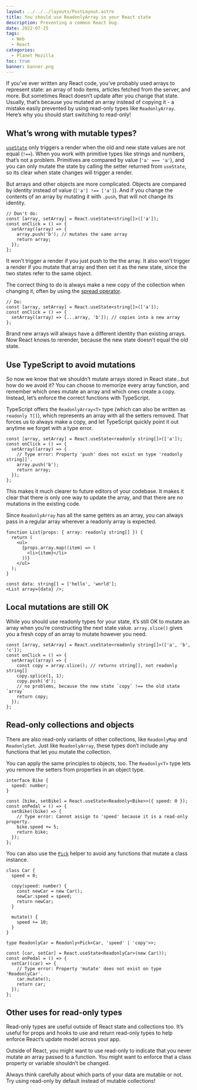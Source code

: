 ```yaml
---
layout: ../../../layouts/PostLayout.astro
title: You should use ReadonlyArray in your React state
description: Preventing a common React bug.
date: 2022-07-25
tags:
  - Web
  - React
categories:
  - Planet Mozilla
toc: true
banner: banner.png
---
```



If you’ve ever written any React code, you’ve probably used arrays to represent state: an array of todo items, articles fetched from the server, and more. But sometimes React doesn’t update after you change that state. Usually, that’s because you mutated an array instead of copying it - a mistake easily prevented by using read-only types like `ReadonlyArray`. Here’s why you should start switching to read-only!

## What’s wrong with mutable types?

[`useState`](https://reactjs.org/docs/hooks-state.html) only triggers a render when the old and new state values are not equal (`!==`). When you work with primitive types like strings and numbers, that’s not a problem. Primitives are compared by value (`'a' === 'a'`), and you can only mutate the state by calling the setter returned from `useState`, so its clear when state changes will trigger a render.

But arrays and other objects are more complicated. Objects are compared by identity instead of value (`['a'] !== ['a']`). And if you change the contents of an array by mutating it with `.push`, that will not change its identity.

```tsx
// Don't do:
const [array, setArray] = React.useState<string[]>(['a']);
const onClick = () => {
  setArray((array) => {
    array.push('b'); // mutates the same array
    return array;
  });
};
```

It won’t trigger a render if you just push to the the array. It also won’t trigger a render if you mutate that array and then set it as the new state, since the two states refer to the same object.

The correct thing to do is always make a new copy of the collection when changing it, often by using the [spread operator](https://developer.mozilla.org/en-US/docs/Web/JavaScript/Reference/Operators/Spread_syntax).

```tsx
// Do:
const [array, setArray] = React.useState<string[]>(['a']);
const onClick = () => {
  setArray((array) => [...array, 'b']); // copies into a new array
};
```

Brand new arrays will always have a different identity than existing arrays. Now React knows to rerender, because the new state doesn’t equal the old state.

## Use TypeScript to avoid mutations

So now we know that we shouldn’t mutate arrays stored in React state…but how do we avoid it? You can choose to memorize every array function, and remember which ones mutate an array and which ones create a copy. Instead, let’s enforce the correct functions with TypeScript.

TypeScript offers the `ReadonlyArray<T>` type (which can also be written as `readonly T[]`), which represents an array with all the setters removed. That forces us to always make a copy, and let TypeScript quickly point it out anytime we forget with a type error.

```tsx
const [array, setArray] = React.useState<readonly string[]>(['a']);
const onClick = () => {
  setArray((array) => {
    // Type error: Property 'push' does not exist on type 'readonly string[]'.
    array.push('b');
    return array;
  });
};
```

This makes it much clearer to future editors of your codebase. It makes it clear that there is only one way to update the array, and that there are no mutations in the existing code.

Since `ReadonlyArray` has all the same getters as an array, you can always pass in a regular array wherever a readonly array is expected.

```tsx
function List(props: { array: readonly string[] }) {
  return (
    <ul>
      {props.array.map((item) => (
        <li>{item}</li>
      ))}
    </ul>
  );
}

const data: string[] = ['hello', 'world'];
<List array={data} />;
```

## Local mutations are still OK

While you should use readonly types for your state, it’s still OK to mutate an array when you’re constructing the next state value. `array.slice()` gives you a fresh copy of an array to mutate however you need.

```tsx
const [array, setArray] = React.useState<readonly string[]>(['a', 'b', 'c']);
const onClick = () => {
  setArray((array) => {
    const copy = array.slice(); // returns string[], not readonly string[]
    copy.splice(1, 1);
    copy.push('d');
    // no problems, because the new state `copy` !== the old state `array`
    return copy;
  });
};
```

## Read-only collections and objects

There are also read-only variants of other collections, like `ReadonlyMap` and `ReadonlySet`. Just like `ReadonlyArray`, these types don’t include any functions that let you mutate the collection.

You can apply the same principles to objects, too. The `Readonly<T>` type lets you remove the setters from properties in an object type.

```tsx
interface Bike {
  speed: number;
}

const [bike, setBike] = React.useState<Readonly<Bike>>({ speed: 0 });
const onPedal = () => {
  setBike((bike) => {
    // Type error: Cannot assign to 'speed' because it is a read-only property.
    bike.speed += 5;
    return bike;
  });
};
```

You can also use the [`Pick`](https://www.typescriptlang.org/docs/handbook/utility-types.html) helper to avoid any functions that mutate a class instance.

```tsx
class Car {
  speed = 0;

  copy(speed: number) {
    const newCar = new Car();
    newCar.speed = speed;
    return newCar;
  }

  mutate() {
    speed += 10;
  }
}

type ReadonlyCar = Readonly<Pick<Car, 'speed' | 'copy'>>;

const [car, setCar] = React.useState<ReadonlyCar>(new Car());
const onPedal = () => {
  setCar((car) => {
    // Type error: Property 'mutate' does not exist on type 'ReadonlyCar'.
    car.mutate();
    return car;
  });
};
```

## Other uses for read-only types

Read-only types are useful outside of React state and collections too. It’s useful for props and hooks to use and return read-only types to help enforce React’s update model across your app.

Outside of React, you might want to use read-only to indicate that you never mutate an array passed to a function. You might want to enforce that a class property or variable shouldn’t be changed.

Always think carefully about which parts of your data are mutable or not. Try using read-only by default instead of mutable collections!
